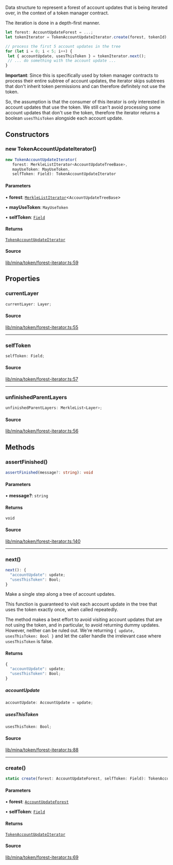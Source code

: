Data structure to represent a forest of account updates that is being iterated over,
in the context of a token manager contract.

The iteration is done in a depth-first manner.

```ts
let forest: AccountUpdateForest = ...;
let tokenIterator = TokenAccountUpdateIterator.create(forest, tokenId);

// process the first 5 account updates in the tree
for (let i = 0; i < 5; i++) {
 let { accountUpdate, usesThisToken } = tokenIterator.next();
 // ... do something with the account update ...
}
```

**Important**: Since this is specifically used by token manager contracts to process their entire subtree
of account updates, the iterator skips subtrees that don't inherit token permissions and can therefore definitely not use the token.

So, the assumption is that the consumer of this iterator is only interested in account updates that use the token.
We still can't avoid processing some account updates that don't use the token, therefore the iterator returns a boolean
`usesThisToken` alongside each account update.

## Constructors

### new TokenAccountUpdateIterator()

```ts
new TokenAccountUpdateIterator(
   forest: MerkleListIterator<AccountUpdateTreeBase>, 
   mayUseToken: MayUseToken, 
   selfToken: Field): TokenAccountUpdateIterator
```

#### Parameters

• **forest**: [`MerkleListIterator`](MerkleListIterator.mdx)\<`AccountUpdateTreeBase`\>

• **mayUseToken**: `MayUseToken`

• **selfToken**: [`Field`](Field.mdx)

#### Returns

[`TokenAccountUpdateIterator`](TokenAccountUpdateIterator.mdx)

#### Source

[lib/mina/token/forest-iterator.ts:59](https://github.com/o1-labs/o1js/blob/6ebbc23710f6de023fea6d83dc93c5a914c571f2/src/lib/mina/token/forest-iterator.ts#L59)

## Properties

### currentLayer

```ts
currentLayer: Layer;
```

#### Source

[lib/mina/token/forest-iterator.ts:55](https://github.com/o1-labs/o1js/blob/6ebbc23710f6de023fea6d83dc93c5a914c571f2/src/lib/mina/token/forest-iterator.ts#L55)

***

### selfToken

```ts
selfToken: Field;
```

#### Source

[lib/mina/token/forest-iterator.ts:57](https://github.com/o1-labs/o1js/blob/6ebbc23710f6de023fea6d83dc93c5a914c571f2/src/lib/mina/token/forest-iterator.ts#L57)

***

### unfinishedParentLayers

```ts
unfinishedParentLayers: MerkleList<Layer>;
```

#### Source

[lib/mina/token/forest-iterator.ts:56](https://github.com/o1-labs/o1js/blob/6ebbc23710f6de023fea6d83dc93c5a914c571f2/src/lib/mina/token/forest-iterator.ts#L56)

## Methods

### assertFinished()

```ts
assertFinished(message?: string): void
```

#### Parameters

• **message?**: `string`

#### Returns

`void`

#### Source

[lib/mina/token/forest-iterator.ts:140](https://github.com/o1-labs/o1js/blob/6ebbc23710f6de023fea6d83dc93c5a914c571f2/src/lib/mina/token/forest-iterator.ts#L140)

***

### next()

```ts
next(): {
  "accountUpdate": update;
  "usesThisToken": Bool;
}
```

Make a single step along a tree of account updates.

This function is guaranteed to visit each account update in the tree that uses the token
exactly once, when called repeatedly.

The method makes a best effort to avoid visiting account updates that are not using the token,
and in particular, to avoid returning dummy updates.
However, neither can be ruled out. We're returning `{ update, usesThisToken: Bool }` and let the
caller handle the irrelevant case where `usesThisToken` is false.

#### Returns

```ts
{
  "accountUpdate": update;
  "usesThisToken": Bool;
}
```

##### accountUpdate

```ts
accountUpdate: AccountUpdate = update;
```

##### usesThisToken

```ts
usesThisToken: Bool;
```

#### Source

[lib/mina/token/forest-iterator.ts:88](https://github.com/o1-labs/o1js/blob/6ebbc23710f6de023fea6d83dc93c5a914c571f2/src/lib/mina/token/forest-iterator.ts#L88)

***

### create()

```ts
static create(forest: AccountUpdateForest, selfToken: Field): TokenAccountUpdateIterator
```

#### Parameters

• **forest**: [`AccountUpdateForest`](AccountUpdateForest.mdx)

• **selfToken**: [`Field`](Field.mdx)

#### Returns

[`TokenAccountUpdateIterator`](TokenAccountUpdateIterator.mdx)

#### Source

[lib/mina/token/forest-iterator.ts:69](https://github.com/o1-labs/o1js/blob/6ebbc23710f6de023fea6d83dc93c5a914c571f2/src/lib/mina/token/forest-iterator.ts#L69)
